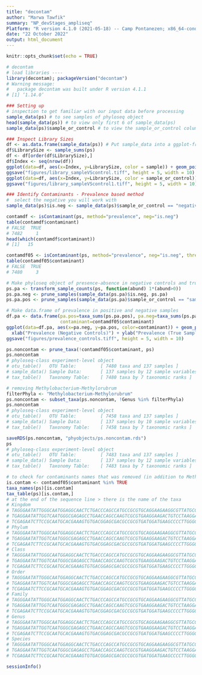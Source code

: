 ```yaml
---
title: "decontam"
author: "Marwa Tawfik"
summary: "NP_devStages_ampliseq"
Platform: "R version 4.1.0 (2021-05-18) -- Camp Pontanezen; x86_64-conda-linux-gnu (64-bit)"
date: "22 October 2022"
output: html_document
---
```


```r
knitr::opts_chunk$set(echo = TRUE)
```


```r
# decontam
# load libraries ----
library(decontam); packageVersion("decontam")
# Warning message:
#   package decontam was built under R version 4.1.1 
# [1] ‘1.14.0’
```


```r
### Setting up
# inspection to get familiar with our input data before processing 
sample_data(ps) # to see samples of phyloseq object
head(sample_data(ps)) # to view only first 6 of sample_data(ps)
sample_data(ps)$sample_or_control # to view the sample_or_control column 
```


```r
### Inspect Library Sizes
df <- as.data.frame(sample_data(ps)) # Put sample_data into a ggplot-friendly data.frame (ggplot accept df)
df$LibrarySize <- sample_sums(ps)
df <- df[order(df$LibrarySize),]
df$Index <- seq(nrow(df))
ggplot(data=df, aes(x=Index, y=LibrarySize, color = sample)) + geom_point()
ggsave("figures/library_sampleVScontrol.tiff", height = 5, width = 10)
ggplot(data=df, aes(x=Index, y=LibrarySize, color = sample_or_control)) + geom_point()
ggsave("figures/library_sampleVScontrol1.tiff", height = 5, width = 10)
```


```r
### Identify Contaminants - Prevalence based method 
#  select the negative you will work with 
sample_data(ps)$is.neg <- sample_data(ps)$sample_or_control == "negative"

contamdf <- isContaminant(ps, method="prevalence", neg="is.neg")
table(contamdf$contaminant)
# FALSE  TRUE 
# 7482     1 
head(which(contamdf$contaminant))
# [1]   15

contamdf05 <- isContaminant(ps, method="prevalence", neg="is.neg", threshold=0.5)
table(contamdf05$contaminant)
# FALSE  TRUE 
# 7480     3

```


```r
# Make phyloseq object of presence-absence in negative controls and true samples
ps.pa <- transform_sample_counts(ps, function(abund) 1*(abund>0))
ps.pa.neg <- prune_samples(sample_data(ps.pa)$is.neg, ps.pa)
ps.pa.pos <- prune_samples(sample_data(ps.pa)$sample_or_control == "sample", ps.pa)
```


```r
# Make data.frame of prevalence in positive and negative samples
df.pa <- data.frame(pa.pos=taxa_sums(ps.pa.pos), pa.neg=taxa_sums(ps.pa.neg),
                    contaminant=contamdf05$contaminant)
ggplot(data=df.pa, aes(x=pa.neg, y=pa.pos, color=contaminant)) + geom_point() +
  xlab("Prevalence (Negative Controls)") + ylab("Prevalence (True Samples)")
ggsave("figures/prevalence_controls.tiff", height = 5, width = 10)
```


```r
ps.noncontam <- prune_taxa(!contamdf05$contaminant, ps)
ps.noncontam
# phyloseq-class experiment-level object
# otu_table()   OTU Table:         [ 7480 taxa and 137 samples ]
# sample_data() Sample Data:       [ 137 samples by 12 sample variables ]
# tax_table()   Taxonomy Table:    [ 7480 taxa by 7 taxonomic ranks ]

# removing Methylobacterium-Methylorubrum
filterPhyla <- "Methylobacterium-Methylorubrum"
ps.noncontam <- subset_taxa(ps.noncontam, !Genus %in% filterPhyla)
ps.noncontam
# phyloseq-class experiment-level object
# otu_table()   OTU Table:         [ 7458 taxa and 137 samples ]
# sample_data() Sample Data:       [ 137 samples by 10 sample variables ]
# tax_table()   Taxonomy Table:    [ 7458 taxa by 7 taxonomic ranks ]

saveRDS(ps.noncontam, "phyobjects/ps.noncontam.rds")
ps 
# phyloseq-class experiment-level object
# otu_table()   OTU Table:         [ 7483 taxa and 137 samples ]
# sample_data() Sample Data:       [ 137 samples by 12 sample variables ]
# tax_table()   Taxonomy Table:    [ 7483 taxa by 7 taxonomic ranks ]

```


```r
# to check for contaminants names that was removed (in addition to Methylobacterium-Methylorubrum which was removed manually)
is.contam <- contamdf05$contaminant %in% TRUE
taxa_names(ps)[is.contam]
tax_table(ps)[is.contam,]
# at the end of the sequence line > there is the name of the taxa 
# Kingdom   
# TAGGGAATATTGGGCAATGGAGGCAACTCTGACCCAGCCATGCCGCGTGCAGGAAGAAGGCGTTATGCGTTGTAAACTGCTTTTATATAGGAAGAAATAGTCCTTGCGAGGAAAGTTGACGGTACTATATGAATAAGCACCGGCTAACTCCGTGCCAGCAGCCGCGGTAATACGGAGGGTGCAAGCGTTGTCCGGATTTATTGGGTTTAAAGGGTGCGTAGGCGGTTTATTAAGTCAGTGGTGAAAGACGGTCGCTCAACGATTGCAGTGCCATTGATACTGGTAGACTTGAGTGGGATTGAGGTAGCTGGAATGGATAGTGTAGCGGTGAAATGCATAGATATTATCCAGAACACCAATTGCGTAGGCAAGTTACTAAGTCTCAACTGACGCTGAGGCACGAAAGTGTGGGTATCAAACA  "Bacteria"
# TGAGGAATATTGGTCAATGGGCGAGAGCCTGAACCAGCCAAGTCGCGTGAAGGAAGACTGTCCTAAGGATTGTAAACTTCTTTTATACGGGAATAACGGGCGATACGAGTATTGCATTGAATGTACCGTAAGAATAAGCATCGGCTAACTCCGTGCCAGCAGCCGCGGTAATACGGAGGATGCGAGCGTTATCCGGATTTATTGGGTTTAAAGGGTGCGTAGGTTGTTCGGTAAGTCAGCGGTGAAACCTGAGCGCTCAACGTTCAGCCTGCCGTTGAAACTGCCGGGCTTGAGTTCAGCGGCGGCAGGCGGAATTCGTGGTGTAGCGGTGAAATGCATAGATATCACGAGGAACTCCGATTGCGAAGGCAGCTTGCCATACTGCGACTGACACTGAAGCACGAAGGCGTGGGTATCAAACA "Bacteria"
# TCGAGAATCTTCCGCAATGCACGAAAGTGTGACGGAGCGACGCCGCGTGATGGATGAAGCCCCTTGGGGTGTAAACATCTTTTATGAATGAAGAAATTTTTGACACTAGTTCATGAATAAGAGGCTCCTAACTCTGTGCCAGCAGGAGCGGTAATACAGAGGCCTCAAGCGTTATCCGGAATTATTGGGCGTAAAGGGTGCGTAGGTGGTTATGTTAGTCGAATTTCAAAGACCCGGGCTCAACCTGGGGAAGGGATTCGAAACGGCATGACTAGAATTAGTGAGAGGTGTGCAGAACTCATGGAGTAGGGGTGAAATCCGTTGATCTCATGGGGAATACCAAATGCGAAGGCAGCACACTGGCGCTATATTGACACTGAGGCACGAAAGCGTGGGTAGCGAATG                  "Bacteria"
# Phylum           
# TAGGGAATATTGGGCAATGGAGGCAACTCTGACCCAGCCATGCCGCGTGCAGGAAGAAGGCGTTATGCGTTGTAAACTGCTTTTATATAGGAAGAAATAGTCCTTGCGAGGAAAGTTGACGGTACTATATGAATAAGCACCGGCTAACTCCGTGCCAGCAGCCGCGGTAATACGGAGGGTGCAAGCGTTGTCCGGATTTATTGGGTTTAAAGGGTGCGTAGGCGGTTTATTAAGTCAGTGGTGAAAGACGGTCGCTCAACGATTGCAGTGCCATTGATACTGGTAGACTTGAGTGGGATTGAGGTAGCTGGAATGGATAGTGTAGCGGTGAAATGCATAGATATTATCCAGAACACCAATTGCGTAGGCAAGTTACTAAGTCTCAACTGACGCTGAGGCACGAAAGTGTGGGTATCAAACA  "Bacteroidota"   
# TGAGGAATATTGGTCAATGGGCGAGAGCCTGAACCAGCCAAGTCGCGTGAAGGAAGACTGTCCTAAGGATTGTAAACTTCTTTTATACGGGAATAACGGGCGATACGAGTATTGCATTGAATGTACCGTAAGAATAAGCATCGGCTAACTCCGTGCCAGCAGCCGCGGTAATACGGAGGATGCGAGCGTTATCCGGATTTATTGGGTTTAAAGGGTGCGTAGGTTGTTCGGTAAGTCAGCGGTGAAACCTGAGCGCTCAACGTTCAGCCTGCCGTTGAAACTGCCGGGCTTGAGTTCAGCGGCGGCAGGCGGAATTCGTGGTGTAGCGGTGAAATGCATAGATATCACGAGGAACTCCGATTGCGAAGGCAGCTTGCCATACTGCGACTGACACTGAAGCACGAAGGCGTGGGTATCAAACA "Bacteroidota"   
# TCGAGAATCTTCCGCAATGCACGAAAGTGTGACGGAGCGACGCCGCGTGATGGATGAAGCCCCTTGGGGTGTAAACATCTTTTATGAATGAAGAAATTTTTGACACTAGTTCATGAATAAGAGGCTCCTAACTCTGTGCCAGCAGGAGCGGTAATACAGAGGCCTCAAGCGTTATCCGGAATTATTGGGCGTAAAGGGTGCGTAGGTGGTTATGTTAGTCGAATTTCAAAGACCCGGGCTCAACCTGGGGAAGGGATTCGAAACGGCATGACTAGAATTAGTGAGAGGTGTGCAGAACTCATGGAGTAGGGGTGAAATCCGTTGATCTCATGGGGAATACCAAATGCGAAGGCAGCACACTGGCGCTATATTGACACTGAGGCACGAAAGCGTGGGTAGCGAATG                  "Patescibacteria"
# Class          
# TAGGGAATATTGGGCAATGGAGGCAACTCTGACCCAGCCATGCCGCGTGCAGGAAGAAGGCGTTATGCGTTGTAAACTGCTTTTATATAGGAAGAAATAGTCCTTGCGAGGAAAGTTGACGGTACTATATGAATAAGCACCGGCTAACTCCGTGCCAGCAGCCGCGGTAATACGGAGGGTGCAAGCGTTGTCCGGATTTATTGGGTTTAAAGGGTGCGTAGGCGGTTTATTAAGTCAGTGGTGAAAGACGGTCGCTCAACGATTGCAGTGCCATTGATACTGGTAGACTTGAGTGGGATTGAGGTAGCTGGAATGGATAGTGTAGCGGTGAAATGCATAGATATTATCCAGAACACCAATTGCGTAGGCAAGTTACTAAGTCTCAACTGACGCTGAGGCACGAAAGTGTGGGTATCAAACA  "Bacteroidia"  
# TGAGGAATATTGGTCAATGGGCGAGAGCCTGAACCAGCCAAGTCGCGTGAAGGAAGACTGTCCTAAGGATTGTAAACTTCTTTTATACGGGAATAACGGGCGATACGAGTATTGCATTGAATGTACCGTAAGAATAAGCATCGGCTAACTCCGTGCCAGCAGCCGCGGTAATACGGAGGATGCGAGCGTTATCCGGATTTATTGGGTTTAAAGGGTGCGTAGGTTGTTCGGTAAGTCAGCGGTGAAACCTGAGCGCTCAACGTTCAGCCTGCCGTTGAAACTGCCGGGCTTGAGTTCAGCGGCGGCAGGCGGAATTCGTGGTGTAGCGGTGAAATGCATAGATATCACGAGGAACTCCGATTGCGAAGGCAGCTTGCCATACTGCGACTGACACTGAAGCACGAAGGCGTGGGTATCAAACA "Bacteroidia"  
# TCGAGAATCTTCCGCAATGCACGAAAGTGTGACGGAGCGACGCCGCGTGATGGATGAAGCCCCTTGGGGTGTAAACATCTTTTATGAATGAAGAAATTTTTGACACTAGTTCATGAATAAGAGGCTCCTAACTCTGTGCCAGCAGGAGCGGTAATACAGAGGCCTCAAGCGTTATCCGGAATTATTGGGCGTAAAGGGTGCGTAGGTGGTTATGTTAGTCGAATTTCAAAGACCCGGGCTCAACCTGGGGAAGGGATTCGAAACGGCATGACTAGAATTAGTGAGAGGTGTGCAGAACTCATGGAGTAGGGGTGAAATCCGTTGATCTCATGGGGAATACCAAATGCGAAGGCAGCACACTGGCGCTATATTGACACTGAGGCACGAAAGCGTGGGTAGCGAATG                  "Parcubacteria"
# Order                      
# TAGGGAATATTGGGCAATGGAGGCAACTCTGACCCAGCCATGCCGCGTGCAGGAAGAAGGCGTTATGCGTTGTAAACTGCTTTTATATAGGAAGAAATAGTCCTTGCGAGGAAAGTTGACGGTACTATATGAATAAGCACCGGCTAACTCCGTGCCAGCAGCCGCGGTAATACGGAGGGTGCAAGCGTTGTCCGGATTTATTGGGTTTAAAGGGTGCGTAGGCGGTTTATTAAGTCAGTGGTGAAAGACGGTCGCTCAACGATTGCAGTGCCATTGATACTGGTAGACTTGAGTGGGATTGAGGTAGCTGGAATGGATAGTGTAGCGGTGAAATGCATAGATATTATCCAGAACACCAATTGCGTAGGCAAGTTACTAAGTCTCAACTGACGCTGAGGCACGAAAGTGTGGGTATCAAACA  "Cytophagales"             
# TGAGGAATATTGGTCAATGGGCGAGAGCCTGAACCAGCCAAGTCGCGTGAAGGAAGACTGTCCTAAGGATTGTAAACTTCTTTTATACGGGAATAACGGGCGATACGAGTATTGCATTGAATGTACCGTAAGAATAAGCATCGGCTAACTCCGTGCCAGCAGCCGCGGTAATACGGAGGATGCGAGCGTTATCCGGATTTATTGGGTTTAAAGGGTGCGTAGGTTGTTCGGTAAGTCAGCGGTGAAACCTGAGCGCTCAACGTTCAGCCTGCCGTTGAAACTGCCGGGCTTGAGTTCAGCGGCGGCAGGCGGAATTCGTGGTGTAGCGGTGAAATGCATAGATATCACGAGGAACTCCGATTGCGAAGGCAGCTTGCCATACTGCGACTGACACTGAAGCACGAAGGCGTGGGTATCAAACA "Bacteroidales"            
# TCGAGAATCTTCCGCAATGCACGAAAGTGTGACGGAGCGACGCCGCGTGATGGATGAAGCCCCTTGGGGTGTAAACATCTTTTATGAATGAAGAAATTTTTGACACTAGTTCATGAATAAGAGGCTCCTAACTCTGTGCCAGCAGGAGCGGTAATACAGAGGCCTCAAGCGTTATCCGGAATTATTGGGCGTAAAGGGTGCGTAGGTGGTTATGTTAGTCGAATTTCAAAGACCCGGGCTCAACCTGGGGAAGGGATTCGAAACGGCATGACTAGAATTAGTGAGAGGTGTGCAGAACTCATGGAGTAGGGGTGAAATCCGTTGATCTCATGGGGAATACCAAATGCGAAGGCAGCACACTGGCGCTATATTGACACTGAGGCACGAAAGCGTGGGTAGCGAATG                  "Candidatus Nomurabacteria"
# Family              
# TAGGGAATATTGGGCAATGGAGGCAACTCTGACCCAGCCATGCCGCGTGCAGGAAGAAGGCGTTATGCGTTGTAAACTGCTTTTATATAGGAAGAAATAGTCCTTGCGAGGAAAGTTGACGGTACTATATGAATAAGCACCGGCTAACTCCGTGCCAGCAGCCGCGGTAATACGGAGGGTGCAAGCGTTGTCCGGATTTATTGGGTTTAAAGGGTGCGTAGGCGGTTTATTAAGTCAGTGGTGAAAGACGGTCGCTCAACGATTGCAGTGCCATTGATACTGGTAGACTTGAGTGGGATTGAGGTAGCTGGAATGGATAGTGTAGCGGTGAAATGCATAGATATTATCCAGAACACCAATTGCGTAGGCAAGTTACTAAGTCTCAACTGACGCTGAGGCACGAAAGTGTGGGTATCAAACA  "Spirosomaceae"     
# TGAGGAATATTGGTCAATGGGCGAGAGCCTGAACCAGCCAAGTCGCGTGAAGGAAGACTGTCCTAAGGATTGTAAACTTCTTTTATACGGGAATAACGGGCGATACGAGTATTGCATTGAATGTACCGTAAGAATAAGCATCGGCTAACTCCGTGCCAGCAGCCGCGGTAATACGGAGGATGCGAGCGTTATCCGGATTTATTGGGTTTAAAGGGTGCGTAGGTTGTTCGGTAAGTCAGCGGTGAAACCTGAGCGCTCAACGTTCAGCCTGCCGTTGAAACTGCCGGGCTTGAGTTCAGCGGCGGCAGGCGGAATTCGTGGTGTAGCGGTGAAATGCATAGATATCACGAGGAACTCCGATTGCGAAGGCAGCTTGCCATACTGCGACTGACACTGAAGCACGAAGGCGTGGGTATCAAACA "Porphyromonadaceae"
# TCGAGAATCTTCCGCAATGCACGAAAGTGTGACGGAGCGACGCCGCGTGATGGATGAAGCCCCTTGGGGTGTAAACATCTTTTATGAATGAAGAAATTTTTGACACTAGTTCATGAATAAGAGGCTCCTAACTCTGTGCCAGCAGGAGCGGTAATACAGAGGCCTCAAGCGTTATCCGGAATTATTGGGCGTAAAGGGTGCGTAGGTGGTTATGTTAGTCGAATTTCAAAGACCCGGGCTCAACCTGGGGAAGGGATTCGAAACGGCATGACTAGAATTAGTGAGAGGTGTGCAGAACTCATGGAGTAGGGGTGAAATCCGTTGATCTCATGGGGAATACCAAATGCGAAGGCAGCACACTGGCGCTATATTGACACTGAGGCACGAAAGCGTGGGTAGCGAATG                  NA                  
# Genus          
# TAGGGAATATTGGGCAATGGAGGCAACTCTGACCCAGCCATGCCGCGTGCAGGAAGAAGGCGTTATGCGTTGTAAACTGCTTTTATATAGGAAGAAATAGTCCTTGCGAGGAAAGTTGACGGTACTATATGAATAAGCACCGGCTAACTCCGTGCCAGCAGCCGCGGTAATACGGAGGGTGCAAGCGTTGTCCGGATTTATTGGGTTTAAAGGGTGCGTAGGCGGTTTATTAAGTCAGTGGTGAAAGACGGTCGCTCAACGATTGCAGTGCCATTGATACTGGTAGACTTGAGTGGGATTGAGGTAGCTGGAATGGATAGTGTAGCGGTGAAATGCATAGATATTATCCAGAACACCAATTGCGTAGGCAAGTTACTAAGTCTCAACTGACGCTGAGGCACGAAAGTGTGGGTATCAAACA  "Arcicella"    
# TGAGGAATATTGGTCAATGGGCGAGAGCCTGAACCAGCCAAGTCGCGTGAAGGAAGACTGTCCTAAGGATTGTAAACTTCTTTTATACGGGAATAACGGGCGATACGAGTATTGCATTGAATGTACCGTAAGAATAAGCATCGGCTAACTCCGTGCCAGCAGCCGCGGTAATACGGAGGATGCGAGCGTTATCCGGATTTATTGGGTTTAAAGGGTGCGTAGGTTGTTCGGTAAGTCAGCGGTGAAACCTGAGCGCTCAACGTTCAGCCTGCCGTTGAAACTGCCGGGCTTGAGTTCAGCGGCGGCAGGCGGAATTCGTGGTGTAGCGGTGAAATGCATAGATATCACGAGGAACTCCGATTGCGAAGGCAGCTTGCCATACTGCGACTGACACTGAAGCACGAAGGCGTGGGTATCAAACA "Porphyromonas"
# TCGAGAATCTTCCGCAATGCACGAAAGTGTGACGGAGCGACGCCGCGTGATGGATGAAGCCCCTTGGGGTGTAAACATCTTTTATGAATGAAGAAATTTTTGACACTAGTTCATGAATAAGAGGCTCCTAACTCTGTGCCAGCAGGAGCGGTAATACAGAGGCCTCAAGCGTTATCCGGAATTATTGGGCGTAAAGGGTGCGTAGGTGGTTATGTTAGTCGAATTTCAAAGACCCGGGCTCAACCTGGGGAAGGGATTCGAAACGGCATGACTAGAATTAGTGAGAGGTGTGCAGAACTCATGGAGTAGGGGTGAAATCCGTTGATCTCATGGGGAATACCAAATGCGAAGGCAGCACACTGGCGCTATATTGACACTGAGGCACGAAAGCGTGGGTAGCGAATG                  NA             
# Species     
# TAGGGAATATTGGGCAATGGAGGCAACTCTGACCCAGCCATGCCGCGTGCAGGAAGAAGGCGTTATGCGTTGTAAACTGCTTTTATATAGGAAGAAATAGTCCTTGCGAGGAAAGTTGACGGTACTATATGAATAAGCACCGGCTAACTCCGTGCCAGCAGCCGCGGTAATACGGAGGGTGCAAGCGTTGTCCGGATTTATTGGGTTTAAAGGGTGCGTAGGCGGTTTATTAAGTCAGTGGTGAAAGACGGTCGCTCAACGATTGCAGTGCCATTGATACTGGTAGACTTGAGTGGGATTGAGGTAGCTGGAATGGATAGTGTAGCGGTGAAATGCATAGATATTATCCAGAACACCAATTGCGTAGGCAAGTTACTAAGTCTCAACTGACGCTGAGGCACGAAAGTGTGGGTATCAAACA  NA          
# TGAGGAATATTGGTCAATGGGCGAGAGCCTGAACCAGCCAAGTCGCGTGAAGGAAGACTGTCCTAAGGATTGTAAACTTCTTTTATACGGGAATAACGGGCGATACGAGTATTGCATTGAATGTACCGTAAGAATAAGCATCGGCTAACTCCGTGCCAGCAGCCGCGGTAATACGGAGGATGCGAGCGTTATCCGGATTTATTGGGTTTAAAGGGTGCGTAGGTTGTTCGGTAAGTCAGCGGTGAAACCTGAGCGCTCAACGTTCAGCCTGCCGTTGAAACTGCCGGGCTTGAGTTCAGCGGCGGCAGGCGGAATTCGTGGTGTAGCGGTGAAATGCATAGATATCACGAGGAACTCCGATTGCGAAGGCAGCTTGCCATACTGCGACTGACACTGAAGCACGAAGGCGTGGGTATCAAACA "gingivalis"
# TCGAGAATCTTCCGCAATGCACGAAAGTGTGACGGAGCGACGCCGCGTGATGGATGAAGCCCCTTGGGGTGTAAACATCTTTTATGAATGAAGAAATTTTTGACACTAGTTCATGAATAAGAGGCTCCTAACTCTGTGCCAGCAGGAGCGGTAATACAGAGGCCTCAAGCGTTATCCGGAATTATTGGGCGTAAAGGGTGCGTAGGTGGTTATGTTAGTCGAATTTCAAAGACCCGGGCTCAACCTGGGGAAGGGATTCGAAACGGCATGACTAGAATTAGTGAGAGGTGTGCAGAACTCATGGAGTAGGGGTGAAATCCGTTGATCTCATGGGGAATACCAAATGCGAAGGCAGCACACTGGCGCTATATTGACACTGAGGCACGAAAGCGTGGGTAGCGAATG                  NA 
```


```r
sessionInfo()
```
